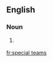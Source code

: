 ==English==

===Noun===
{{head|en|plural|head=[[special]] [[teams]]}}

# {{context|American football|ice hockey|lang=en}} {{plural of|special team|lang=en|nocat=1}}

[[fr:special teams]]